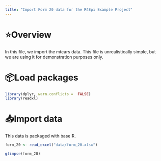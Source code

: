 ```yaml
---
title: "Import Form 20 data for the R4Epi Example Project"
---
```


# ⭐️Overview

In this file, we import the mtcars data. This file is unrealistically simple, but we are using it for demonstration purposes only. 


# 📦Load packages

```r
library(dplyr, warn.conflicts =  FALSE)
library(readxl)
```


# 📥Import data 

This data is packaged with base R.

```r
form_20 <- read_excel("data/form_20.xlsx")
```

```r
glimpse(form_20)
```